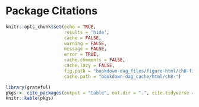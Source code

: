 # Package Citations {#pkgs}

```{r, include=FALSE}
knitr::opts_chunk$set(echo = TRUE,
                      results = 'hide', 
                      cache = FALSE, 
                      warning = FALSE,
                      message = FALSE,
                      error = TRUE,
                      cache.comments = FALSE,
                      cache.lazy = FALSE,
                      fig.path = "bookdown-dag_files/figure-html/ch8-fig-",
                      cache.path = "bookdown-dag_cache/html/ch8-")

```

```{r, cache=TRUE, results='markup'}
library(grateful)
pkgs <- cite_packages(output = "table", out.dir = ".", cite.tidyverse = TRUE, dependencies = TRUE)
knitr::kable(pkgs)
```
